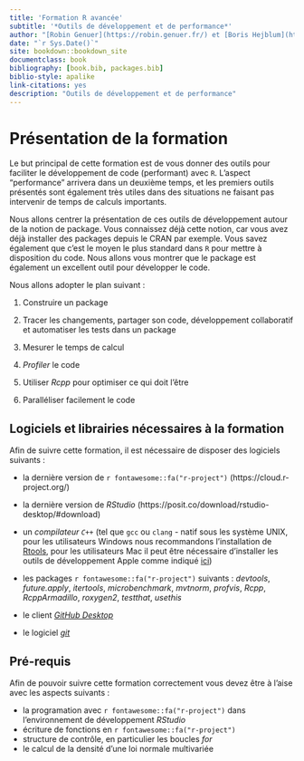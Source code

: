 ```yaml
--- 
title: 'Formation R avancée'
subtitle: '*Outils de développement et de performance*'
author: "[Robin Genuer](https://robin.genuer.fr/) et [Boris Hejblum](https://borishejblum.science/)"
date: "`r Sys.Date()`"
site: bookdown::bookdown_site
documentclass: book
bibliography: [book.bib, packages.bib]
biblio-style: apalike
link-citations: yes
description: "Outils de développement et de performance"
---
```


# Présentation de la formation {-}

Le but principal de cette formation est de vous donner des outils pour
faciliter le développement de code (performant) avec `R`. L'aspect "performance"
arrivera dans un deuxième temps, et les premiers outils présentés sont
également très utiles dans des situations ne faisant pas intervenir de temps
de calculs importants.

Nous allons centrer la présentation de ces outils de développement autour
de la notion de package. Vous connaissez déjà cette notion, car vous avez
déjà installer des packages depuis le CRAN par exemple. Vous savez également
que c'est le moyen le plus standard dans `R` pour mettre à disposition du code.
Nous allons vous montrer que le package est également un excellent outil pour
développer le code.


Nous allons adopter le plan suivant :

1. Construire un package

2. Tracer les changements, partager son code, développement collaboratif et automatiser les tests dans un package

3. Mesurer le temps de calcul

4. *Profiler* le code

5. Utiliser *Rcpp* pour optimiser ce qui doit l'être

6. Paralléliser facilement le code


## Logiciels et librairies nécessaires à la formation {-}

Afin de suivre cette formation, il est nécessaire de disposer des logiciels suivants :  

  - la dernière version de `r fontawesome::fa("r-project")` (https://cloud.r-project.org/)

  - la dernière version de *RStudio* (https://posit.co/download/rstudio-desktop/#download)

  - un *compilateur `C++`* (tel que `gcc` ou `clang` - natif sous les système UNIX, 
	pour les utilisateurs Windows nous recommandons l’installation de 
	[Rtools](https://cran.r-project.org/bin/windows/Rtools/), pour les 
	utilisateurs Mac il peut être nécessaire d'installer les outils de 
	développement Apple comme indiqué 
	[ici](https://mac.r-project.org/tools/))

  - les packages `r fontawesome::fa("r-project")` suivants : *devtools*, *future.apply*, *itertools*, *microbenchmark*, *mvtnorm*, *profvis*, *Rcpp*, *RcppArmadillo*, *roxygen2*, *testthat*, *usethis*

  - le client [*GitHub Desktop*](https://desktop.github.com/)

  - le logiciel [*git*](https://git-scm.com/)

## Pré-requis {-}

Afin de pouvoir suivre cette formation correctement vous devez être à l'aise avec les aspects suivants : 

  - la programation avec `r fontawesome::fa("r-project")` dans l'environnement de développement *RStudio*
  - écriture de fonctions en `r fontawesome::fa("r-project")`
  - structure de contrôle, en particulier les boucles *for*
  - le calcul de la densité d'une loi normale multivariée
